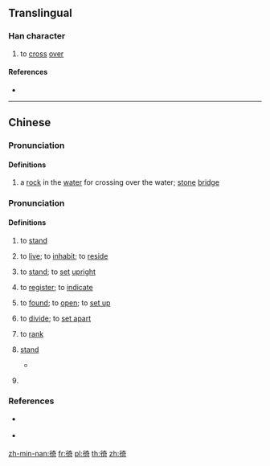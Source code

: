 ==Translingual==

===Han character===
{{Han char|rn=60|rad=彳|as=08|sn=11|four=24221|canj=HOKMR|ids=⿰彳奇}}

# to [[cross]] [[over]]

====References====
* {{Han ref|kx=0368.140|dkj=10148|dj=0692.090|hdz=20827.040|uh=5F9B|ud=24475|bh=D54E|bd=54606}}

----

==Chinese==
{{zh-forms}}

===Pronunciation===
{{zh-pron
|m=jì
|c=gei3
|h=pfs=
|md=
|mn=
|mn-t=
|w=
|mc=2
|oc=1
|cat=n,v
}}

====Definitions====
{{zh-hanzi}}

# {{lb|zh|literary}} a [[rock]] in the [[water]] for crossing over the water; [[stone]] [[bridge]]

===Pronunciation===
{{zh-pron
|m=jì
|c=kei5
|h=pfs=
|md=
|mn=khiā
|mn-t=kia6
|w=
|mc=1
|oc=2
|cat=v,n,cls
}}

====Definitions====
{{zh-hanzi}}

# {{lb|zh|literary|Min}} to [[stand]]
# {{lb|zh|Min Nan}} to [[live]]; to [[inhabit]]; to [[reside]]
# {{lb|zh|Min Nan}} to [[stand]]; to [[set]] [[upright]]
# {{lb|zh|Min Nan}} to [[register]]; to [[indicate]]
# {{lb|zh|Min Nan}} to [[found]]; to [[open]]; to [[set up]]
# {{lb|zh|Min Nan}} to [[divide]]; to [[set apart]]
# {{lb|zh|Min Nan}} to [[rank]]
# {{lb|zh|Min Nan}} [[stand]] {{gloss|something that keeps an object upright}}
#* {{zh-x|門徛|doorpost}}
# {{lb|zh|Min Nan}} {{n-g|Classifier for upright objects.}}

{{attention|zh|needs Min Dong}}

===References===
* {{q|Min Nan}} {{thcwd|7250}}
* {{q|Min Nan}} {{thcwda|280}}

[[zh-min-nan:徛]]
[[fr:徛]]
[[pl:徛]]
[[th:徛]]
[[zh:徛]]
